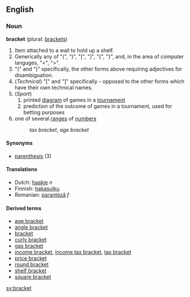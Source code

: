 ==English=={{Punctuation marks}}

===Noun===
'''bracket''' (plural: [[brackets]])

#Item attached to a wall to hold up a shelf.
#Generically any of "(", ")", "[", "]", "{", "}", and, in the area of computer languges, "<", ">".
#"(" and ")" specifically, the other forms above requiring adjectives for disambiguation.
#(''Technical'') "[" and "]" specifically - opposed to the other forms which have their own technical names.
#(''Sport'')
##printed [[diagram]] of games in a [[tournament]]
##prediction of the outcome of games in a tournament, used for betting purposes
#one of several [[range]]s of [[number]]s
#:''tax bracket'', ''age bracket''

====Synonyms====
*[[parenthesis]] (3)

====Translations====
*Dutch: [[haakje]] ''n''
*Finnish: [[hakasulku]]
*Romanian: [[paranteză]] ''f''

====Derived terms====
*[[age bracket]]
*[[angle bracket]]
*[[bracket]]
*[[curly bracket]]
*[[gas bracket]]
*[[income bracket]], [[income tax bracket]], [[tax bracket]]
*[[price bracket]]
*[[round bracket]]
*[[shelf bracket]]
*[[square bracket]]


[[sv:bracket]]